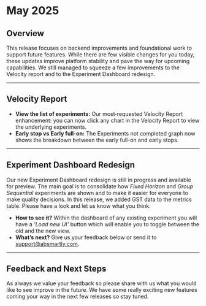 # May 2025

## Overview  
This release focuses on backend improvements and foundational work to support future features. While there are few visible changes for you today, these updates improve platform stability and pave the way for upcoming capabilities. We still managed to squeeze a few improvements to the Velocity report and to the Experiment Dashboard redesign.

---

## Velocity Report

- **View the list of experiments:** Our most‑requested Velocity Report enhancement: you can now click any chart in the Velocity Report to view the underlying experiments.
- **Early stop vs Early full-on:** The Experiments not completed graph now shows the breakdown between the early full-on and early stops.

---

## Experiment Dashboard Redesign

Our new Experiment Dashboard redesign is still in progress and available for preview. The main goal is to consolidate how *Fixed Horizon* and *Group Sequential* experiments are shown and to make it easier for everyone to make quality decisions. 
In this release, we added GST data to the metrics table. Please have a look and let us know what you think.

- **How to see it?** Within the dashboard of any existing experiment you will have a *'Load new UI'* button which will enable you to toggle between the old and the new view.
- **What’s next?** Give us your feedback below or send it to [support@absmartly.com](mailto:support@absmartly.com).

---

## Feedback and Next Steps

As always we value your feedback so please share with us what you would like to see improve in the future. We have some really exciting new features coming your way in the next few releases so stay tuned.
